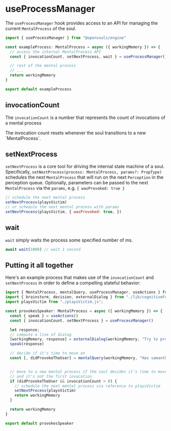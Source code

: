 # useProcessManager

The `useProcessManager` hook provides access to an API for managing the current `MentalProcess` of the soul.

```typescript filename="exampleProcess.ts" {1,5}
import { useProcessManager } from "@opensouls/engine"

const exampleProcess: MentalProcess = async ({ workingMemory }) => {
  // access the internal MentalProcess API
  const { invocationCount, setNextProcess, wait } = useProcessManager()

  // rest of the mental process
  // ...
  return workingMemory
}

export default exampleProcess
```

## invocationCount

The `invocationCount` is a number that represents the count of invocations of a mental process

 
<Callout type="info" emoji="ℹ️">
The invocation count resets whenever the soul transitions to a new `MentalProcess`.
</Callout>

## setNextProcess

`setNextProcess` is a core tool for driving the internal state machine of a soul. Specifically, `setNextProcess(process: MentalProcess, params?: PropType)` schedules the next `MentalProcess` that will run on the next `Perception` in the perception queue. Optionally, parameters can be passed to the next `MentalProcess` via the `params`, e.g. `{ wasProvoked: true }`

```javascript
// schedule the next mental process
setNextProcess(playsVictim)
// or schedule the next mental process with params
setNextProcess(playsVictim, { wasProvoked: true, })
```

## wait

`wait` simply waits the process some specified number of ms.

```javascript
await wait(1000) // wait 1 second
```

## Putting it all together

Here's an example process that makes use of the `invocationCount` and `setNextProcess` in order to define a compelling stateful behavior:

```javascript filename="provokesSpeaker.js"
import { MentalProcess, mentalQuery, useProcessManager, useActions } from "@opensouls/engine";
import { brainstorm, decision, externalDialog } from "./lib/cognitiveFunctions";
import playsVictim from "./playsVictim.js";

const provokesSpeaker: MentalProcess = async ({ workingMemory }) => {
  const { speak } = useActions()
  const { invocationCount, setNextProcess } = useProcessManager()

  let response;
  // compute a line of dialog
  [workingMemory, response] = externalDialog(workingMemory, "Try to provide the speaker")
  speak(response)

  // decide if it's time to move on
  const [, didProvokeTheUser] = mentalQuery(workingMemory, "Has samantha successfully provoked the speaker?")


  // move to a new mental process if the soul decides it's time to move on
  // and it's not the first invocation
  if (didProvokeTheUser && invocationCount > 0) {
    // schedule the next mental process via reference to playsVictim
    setNextProcess(playsVictim)
    return workingMemory
  }

  return workingMemory
}

export default provokesSpeaker
```
